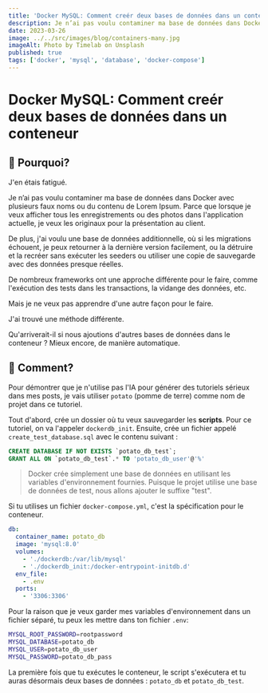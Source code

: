 ```yaml
---
title: 'Docker MySQL: Comment creér deux bases de données dans un conteneur'
description: Je n’ai pas voulu contaminer ma base de données dans Docker avec plusieurs faux noms ou du contenu de Lorem Ipsum
date: 2023-03-26
image: ../../src/images/blog/containers-many.jpg
imageAlt: Photo by Timelab on Unsplash
published: true
tags: ['docker', 'mysql', 'database', 'docker-compose']
---
```


# Docker MySQL: Comment creér deux bases de données dans un conteneur

## 🤔 Pourquoi?

J'en étais fatigué.

Je n’ai pas voulu contaminer ma base de données dans Docker avec plusieurs faux noms ou du contenu de Lorem Ipsum. Parce que lorsque je veux afficher tous les enregistrements ou des photos dans l'application actuelle, je veux les originaux pour la présentation au client.

De plus, j'ai voulu une base de données additionnelle, où si les migrations échouent, je peux retourner à la dernière version facilement, ou la détruire et la recréer sans exécuter les seeders ou utiliser une copie de sauvegarde avec des données presque réelles.

De nombreux frameworks ont une approche différente pour le faire, comme l'exécution des tests dans les transactions, la vidange des données, etc.

Mais je ne veux pas apprendre d'une autre façon pour le faire.

J'ai trouvé une méthode différente.

Qu'arriverait-il si nous ajoutions d'autres bases de données dans le conteneur ? Mieux encore, de manière automatique.

## 🔨 Comment?

Pour démontrer que je n'utilise pas l'IA pour générer des tutoriels sérieux dans mes posts, je vais utiliser `potato` (pomme de terre) comme nom de projet dans ce tutoriel.

Tout d'abord, crée un dossier où tu veux sauvegarder les **scripts**. Pour ce tutoriel, on va l'appeler `dockerdb_init`. Ensuite, crée un fichier appelé `create_test_database.sql` avec le contenu suivant :

```sql
CREATE DATABASE IF NOT EXISTS `potato_db_test`;
GRANT ALL ON `potato_db_test`.* TO 'potato_db_user'@'%'
```

> Docker crée simplement une base de données en utilisant les variables d'environnement fournies. Puisque le projet utilise une base de données de test, nous allons ajouter le suffixe "test".

Si tu utilises un fichier `docker-compose.yml`, c'est la spécification pour le conteneur.

```yaml
db:
  container_name: potato_db
  image: 'mysql:8.0'
  volumes:
    - './dockerdb:/var/lib/mysql'
    - './dockerdb_init:/docker-entrypoint-initdb.d'
  env_file:
    - .env
  ports:
    - '3306:3306'
```

Pour la raison que je veux garder mes variables d'environnement dans un fichier séparé, tu peux les mettre dans ton fichier `.env`:

```bash
MYSQL_ROOT_PASSWORD=rootpassword
MYSQL_DATABASE=potato_db
MYSQL_USER=potato_db_user
MYSQL_PASSWORD=potato_db_pass
```

La première fois que tu exécutes le conteneur, le script s'exécutera et tu auras désormais deux bases de données : `potato_db` et `potato_db_test`.
